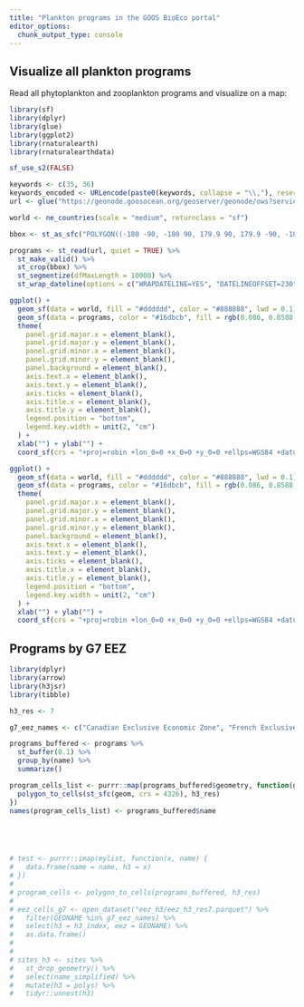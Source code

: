 ```yaml
---
title: "Plankton programs in the GOOS BioEco portal"
editor_options: 
  chunk_output_type: console
---
```


## Visualize all plankton programs

Read all phytoplankton and zooplankton programs and visualize on a map:

```r
library(sf)
library(dplyr)
library(glue)
library(ggplot2)
library(rnaturalearth)
library(rnaturalearthdata)

sf_use_s2(FALSE)

keywords <- c(35, 36)
keywords_encoded <- URLencode(paste0(keywords, collapse = "\\,"), reserved = TRUE)
url <- glue("https://geonode.goosocean.org/geoserver/geonode/ows?service=WFS&version=1.0.0&request=GetFeature&typeName=geonode%3Aall_layers&maxFeatures=10000&outputFormat=application%2Fjson&viewparams=where:where%20(array%5B{keywords_encoded}%5D%20%26%26%20keywords)")

world <- ne_countries(scale = "medium", returnclass = "sf")

bbox <- st_as_sfc("POLYGON((-180 -90, -180 90, 179.9 90, 179.9 -90, -180 -90))", crs = 4326)

programs <- st_read(url, quiet = TRUE) %>%
  st_make_valid() %>%
  st_crop(bbox) %>%
  st_segmentize(dfMaxLength = 10000) %>%
  st_wrap_dateline(options = c("WRAPDATELINE=YES", "DATELINEOFFSET=230"))

ggplot() +
  geom_sf(data = world, fill = "#dddddd", color = "#888888", lwd = 0.1) +
  geom_sf(data = programs, color = "#16dbcb", fill = rgb(0.086, 0.8588, 0.796, 0.1), size = 0.5, linewidth = 0.25) +
  theme(
    panel.grid.major.x = element_blank(),
    panel.grid.major.y = element_blank(),
    panel.grid.minor.x = element_blank(),
    panel.grid.minor.y = element_blank(), 
    panel.background = element_blank(),
    axis.text.x = element_blank(),
    axis.text.y = element_blank(),
    axis.ticks = element_blank(),
    axis.title.x = element_blank(),
    axis.title.y = element_blank(),
    legend.position = "bottom",
    legend.key.width = unit(2, "cm")
  ) +
  xlab("") + ylab("") +
  coord_sf(crs = "+proj=robin +lon_0=0 +x_0=0 +y_0=0 +ellps=WGS84 +datum=WGS84 +units=m +no_defs" )
```

```r
ggplot() +
  geom_sf(data = world, fill = "#dddddd", color = "#888888", lwd = 0.1) +
  geom_sf(data = programs, color = "#16dbcb", fill = rgb(0.086, 0.8588, 0.796, 0.1), size = 0.5, linewidth = 0.25) +
  theme(
    panel.grid.major.x = element_blank(),
    panel.grid.major.y = element_blank(),
    panel.grid.minor.x = element_blank(),
    panel.grid.minor.y = element_blank(), 
    panel.background = element_blank(),
    axis.text.x = element_blank(),
    axis.text.y = element_blank(),
    axis.ticks = element_blank(),
    axis.title.x = element_blank(),
    axis.title.y = element_blank(),
    legend.position = "bottom",
    legend.key.width = unit(2, "cm")
  ) +
  xlab("") + ylab("") +
  coord_sf(crs = "+proj=robin +lon_0=0 +x_0=0 +y_0=0 +ellps=WGS84 +datum=WGS84 +units=m +no_defs", xlim = c(-10700000, 2000000), ylim = c(1100000, 7500000))
```

## Programs by G7 EEZ

```r
library(dplyr)
library(arrow)
library(h3jsr)
library(tibble)

h3_res <- 7

g7_eez_names <- c("Canadian Exclusive Economic Zone", "French Exclusive Economic Zone", "French Guiana Exclusive Economic Zone", "French Polynesian Exclusive Economic Zone", "German Exclusive Economic Zone", "Italian Exclusive Economic Zone", "Japanese Exclusive Economic Zone", "United Kingdom Exclusive Economic Zone", "United States Exclusive Economic Zone", "United States Exclusive Economic Zone (Alaska)", "United States Exclusive Economic Zone (Hawaii)")

programs_buffered <- programs %>%
  st_buffer(0.1) %>%
  group_by(name) %>%
  summarize()

program_cells_list <- purrr::map(programs_buffered$geometry, function(geom) {
  polygon_to_cells(st_sfc(geom, crs = 4326), h3_res)
})
names(program_cells_list) <- programs_buffered$name





# test <- purrr::imap(mylist, function(x, name) {
#   data.frame(name = name, h3 = x)
# })
# 
# program_cells <- polygon_to_cells(programs_buffered, h3_res)
# 
# eez_cells_g7 <- open_dataset("eez_h3/eez_h3_res7.parquet") %>%
#   filter(GEONAME %in% g7_eez_names) %>%
#   select(h3 = h3_index, eez = GEONAME) %>%
#   as.data.frame()
# 
# 
# sites_h3 <- sites %>%
#   st_drop_geometry() %>%
#   select(name_simplified) %>%
#   mutate(h3 = polys) %>%
#   tidyr::unnest(h3)

```
